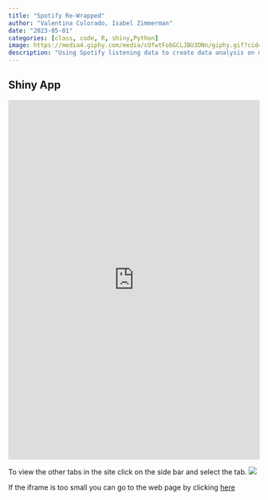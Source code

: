 ```yaml
---
title: "Spotify Re-Wrapped"
author: "Valentina Colorado, Isabel Zimmerman"
date: "2023-05-01"
categories: [class, code, R, shiny,Python]
image: https://media4.giphy.com/media/cOfwtFobGCLJBU3DNn/giphy.gif?cid=ecf05e47q7r9lqvt4pxi5sbxdlq1xmm4bo8c7g1suym6piib&ep=v1_stickers_search&rid=giphy.gif&ct=s
description: "Using Spotify listening data to create data analysis on my listening history. Also including an interactive tab where users can upload their own spotify data to get personalized song reccomendations"
---
```



## Shiny App
::: {}
```{=html}
 <iframe id="example1" src="https://valcolorado.github.io/spotify-rewrapped/" style="border: none; width: 100%; height: 720px" frameborder="0"></iframe>
```
:::


To view the other tabs in the site click on the side bar and select the tab.
![](app.gif)

If the iframe is too small you can go to the web page by clicking [here](https://valcolorado.github.io/spotify-rewrapped/)